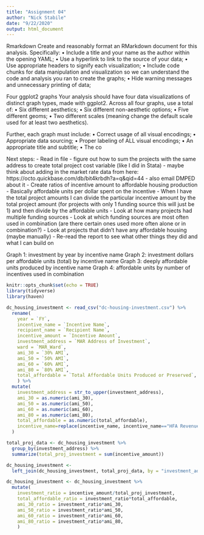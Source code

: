 ```yaml
---
title: "Assignment 04"
author: "Nick Stabile"
date: "9/22/2020"
output: html_document
---
```

Rmarkdown
Create and reasonably format an RMarkdown document for this analysis. Specifically:
• Include a title and your name as the author within the opening YAML;
• Use a hyperlink to link to the source of your data;
• Use appropriate headers to signify each visualization;
• Include code chunks for data manipulation and visualization so we can understand the code and analysis
you ran to create the graphs;
• Hide warning messages and unnecessary printing of data;

Four ggplot2 graphs
Your analysis should have four data visualizations of distinct graph types, made with ggplot2. Across all four graphs, use a total of:
• Six different aesthetics;
• Six different non-aesthetic options;
• Five different geoms;
• Two different scales (meaning change the default scale used for at least two aesthetics).

Further, each graph must include:
• Correct usage of all visual encodings;
• Appropriate data sourcing;
• Proper labeling of ALL visual encodings;
• An appropriate title and subtitle;
• The co

Next steps:
- Read in file
- figure out how to sum the projects with the same address to create total project cost variable (like I did in Stata)
- maybe think about adding in the market rate data from here: https://octo.quickbase.com/db/bit4krbdh?a=q&qid=44
  - also email DMPED about it
- Create ratios of incentive amount to affordable housing production
  - Basically affordable units per dollar spent on the incentive
  - When I have the total project amounts I can divide the particular incentive amount by the total     project amount (for projects with only 1 funding source this will just be 1) and then divide by the affordable units 
- Look at how many projects had multiple funding sources
- Look at which funding sources are most often used in combination (are there certain ones used more often alone or in combination?)
- Look at projects that didn't have any affordable housing (maybe manually)
- Re-read the report to see what other things they did and what I can build on

Graph 1: investment by year by incentive name
Graph 2: investment dollars per affordable units (total) by incentive name
Graph 3: deeply affordable units produced by incentive name
Graph 4: affordable units by number of incentives used in combination


```r
knitr::opts_chunk$set(echo = TRUE)
library(tidyverse)
library(haven)
```

```r

dc_housing_investment <- read_csv("dc-housing-investment.csv") %>% 
  rename(
    year = `FY`,
    incentive_name = `Incentive Name`,
    recipient_name = `Recipient Name`,
    incentive_amount = `Incentive Amount`,
    investment_address = `MAR Address of Investment`,
    ward = `MAR_Ward`,
    ami_30 = `30% AMI`,
    ami_50 = `50% AMI`,
    ami_60 = `60% AMI`,
    ami_80 = `80% AMI`,
    total_affordable = `Total Affordable Units Produced or Preserved`,
    ) %>% 
  mutate(
    investment_address = str_to_upper(investment_address),
    ami_30 = as.numeric(ami_30),
    ami_50 = as.numeric(ami_50),
    ami_60 = as.numeric(ami_60),
    ami_80 = as.numeric(ami_80),
    total_affordable = as.numeric(total_affordable),
    incentive_name=replace(incentive_name, incentive_name=="HFA Revenue Bond Issuance", "HFA Revenue Bond")
  )

total_proj_data <- dc_housing_investment %>% 
  group_by(investment_address) %>% 
  summarize(total_proj_investment = sum(incentive_amount))

dc_housing_investment <- 
  left_join(dc_housing_investment, total_proj_data, by = "investment_address")

dc_housing_investment <- dc_housing_investment %>% 
  mutate(
    investment_ratio = incentive_amount/total_proj_investment,
    total_affordable_ratio = investment_ratio*total_affordable,
    ami_30_ratio = investment_ratio*ami_30,
    ami_50_ratio = investment_ratio*ami_50,
    ami_60_ratio = investment_ratio*ami_60,
    ami_80_ratio = investment_ratio*ami_80,
    )



```
